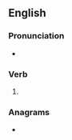 ==English==

===Pronunciation===
* {{rhymes|en|ɔɪd|s=1}}

===Verb===
{{head|en|verb form}}

# {{en-past of|toy}}

===Anagrams===
* {{anagrams|en|a=deoty|yoted}}